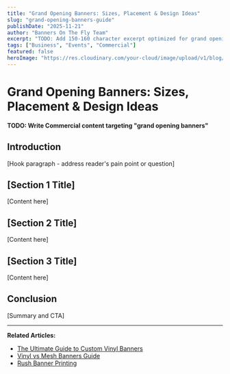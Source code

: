 ```yaml
---
title: "Grand Opening Banners: Sizes, Placement & Design Ideas"
slug: "grand-opening-banners-guide"
publishDate: "2025-11-21"
author: "Banners On The Fly Team"
excerpt: "TODO: Add 150-160 character excerpt optimized for grand opening banners"
tags: ["Business", "Events", "Commercial"]
featured: false
heroImage: "https://res.cloudinary.com/your-cloud/image/upload/v1/blog/grand-opening-banners-guide.jpg"
---
```


# Grand Opening Banners: Sizes, Placement & Design Ideas

**TODO: Write Commercial content targeting "grand opening banners"**

## Introduction

[Hook paragraph - address reader's pain point or question]

## [Section 1 Title]

[Content here]

## [Section 2 Title]

[Content here]

## [Section 3 Title]

[Content here]

## Conclusion

[Summary and CTA]

---

**Related Articles:**
- [The Ultimate Guide to Custom Vinyl Banners](/blog/custom-vinyl-banners-ultimate-guide)
- [Vinyl vs Mesh Banners Guide](/blog/vinyl-vs-mesh-banners-guide)
- [Rush Banner Printing](/blog/24-hour-rush-banner-printing)
